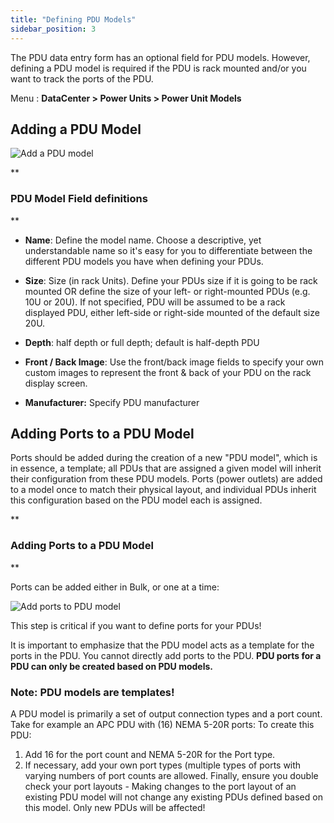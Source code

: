 ```yaml
---
title: "Defining PDU Models"
sidebar_position: 3
---
```


The PDU data entry form has an optional field for PDU models. However, defining a PDU model is required if the PDU is rack mounted and/or you want to track the ports of the PDU.

Menu : **DataCenter > Power Units > Power Unit Models**

## Adding a PDU Model

![Add a PDU model](/assets/images/add_PDU_model.png)

**

### PDU Model Field definitions

**

- **Name**: Define the model name. Choose a descriptive, yet understandable name so it's easy for you to differentiate between the different PDU models you have when defining your PDUs.
    
- **Size**: Size (in rack Units). Define your PDUs size if it is going to be rack mounted OR define the size of your left- or right-mounted PDUs (e.g. 10U or 20U). If not specified, PDU will be assumed to be a rack displayed PDU, either left-side or right-side mounted of the default size 20U.
    
- **Depth**: half depth or full depth; default is half-depth PDU
    
- **Front / Back Image**: Use the front/back image fields to specify your own custom images to represent the front & back of your PDU on the rack display screen.
    
- **Manufacturer:** Specify PDU manufacturer
    

## Adding Ports to a PDU Model

Ports should be added during the creation of a new "PDU model", which is in essence, a template; all PDUs that are assigned a given model will inherit their configuration from these PDU models. Ports (power outlets) are added to a model once to match their physical layout, and individual PDUs inherit this configuration based on the PDU model each is assigned.

**

### Adding Ports to a PDU Model

**

Ports can be added either in Bulk, or one at a time:

![Add ports to PDU model](/assets/images/pdu_model_bulk_port_add.png)

This step is critical if you want to define ports for your PDUs!

It is important to emphasize that the PDU model acts as a template for the ports in the PDU. You cannot directly add ports to the PDU. **PDU ports for a PDU can only be created based on PDU models.**

### Note: PDU models are templates!

A PDU model is primarily a set of output connection types and a port count. Take for example an APC PDU with (16) NEMA 5-20R ports: To create this PDU:

1. Add 16 for the port count and NEMA 5-20R for the Port type.
2. If necessary, add your own port types (multiple types of ports with varying numbers of port counts are allowed.
Finally, ensure you double check your port layouts - Making changes to the port layout of an existing PDU model will not change any existing PDUs defined based on this model. Only new PDUs will be affected!
